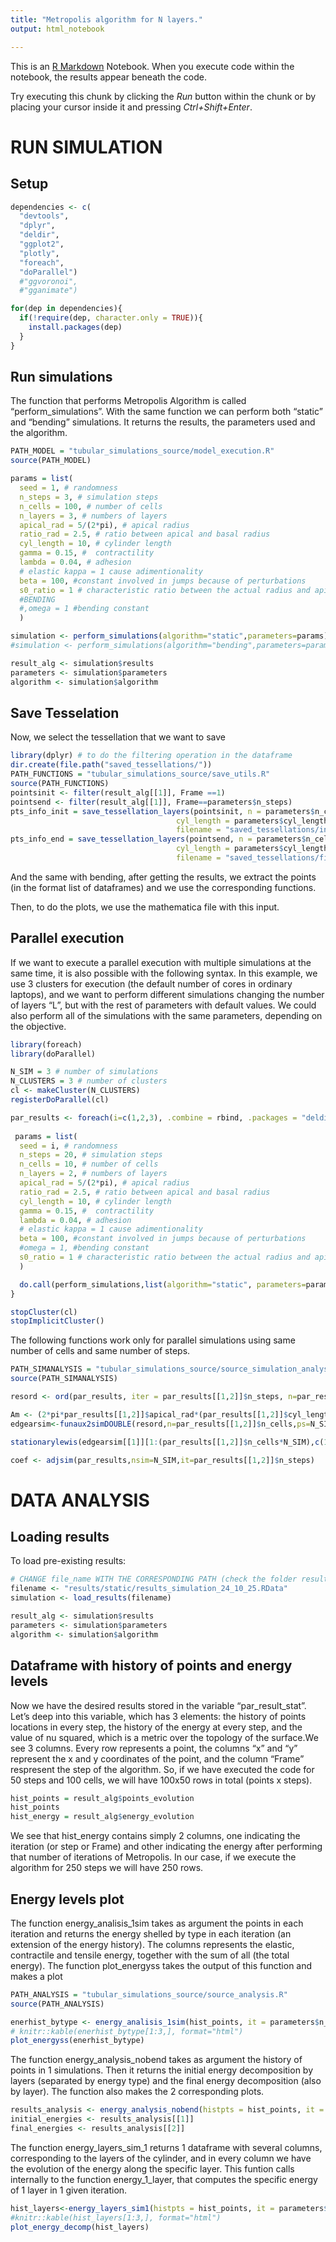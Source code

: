 ```yaml
---
title: "Metropolis algorithm for N layers."
output: html_notebook

---
```


This is an [R Markdown](http://rmarkdown.rstudio.com) Notebook. When you execute code within the notebook, the results appear beneath the code. 

Try executing this chunk by clicking the *Run* button within the chunk or by placing your cursor inside it and pressing *Ctrl+Shift+Enter*. 

# RUN SIMULATION

## Setup

```r
dependencies <- c(
  "devtools",
  "dplyr",
  "deldir",
  "ggplot2",
  "plotly",
  "foreach",
  "doParallel")
  #"ggvoronoi",
  #"gganimate")

for(dep in dependencies){
  if(!require(dep, character.only = TRUE)){
    install.packages(dep)
  }
}
```


## Run simulations
The function that performs Metropolis Algorithm is called "perform_simulations". With the same function we can perform both "static" and "bending" simulations. It returns the results, the parameters used and the algorithm. 
```r
PATH_MODEL = "tubular_simulations_source/model_execution.R"
source(PATH_MODEL)

params = list(
  seed = 1, # randomness
  n_steps = 3, # simulation steps
  n_cells = 100, # number of cells
  n_layers = 3, # numbers of layers
  apical_rad = 5/(2*pi), # apical radius
  ratio_rad = 2.5, # ratio between apical and basal radius 
  cyl_length = 10, # cylinder length
  gamma = 0.15, #  contractility
  lambda = 0.04, # adhesion 
  # elastic kappa = 1 cause adimentionality
  beta = 100, #constant involved in jumps because of perturbations
  s0_ratio = 1 # characteristic ratio between the actual radius and apical radius
  #BENDING
  #,omega = 1 #bending constant
  )

simulation <- perform_simulations(algorithm="static",parameters=params) 
#simulation <- perform_simulations(algorithm="bending",parameters=params) 

result_alg <- simulation$results
parameters <- simulation$parameters
algorithm <- simulation$algorithm
```

## Save Tesselation

Now, we select the tessellation that we want to save
```r
library(dplyr) # to do the filtering operation in the dataframe
dir.create(file.path("saved_tessellations/"))
PATH_FUNCTIONS = "tubular_simulations_source/save_utils.R"
source(PATH_FUNCTIONS)
pointsinit <- filter(result_alg[[1]], Frame ==1)
pointsend <- filter(result_alg[[1]], Frame==parameters$n_steps)
pts_info_init = save_tessellation_layers(pointsinit, n = parameters$n_cells, RadiusA =parameters$apical_rad, Ratio = parameters$ratio_rad,
                                     cyl_length = parameters$cyl_length, Layers = parameters$n_layers,
                                     filename = "saved_tessellations/init_saved_tessellation.csv")
pts_info_end = save_tessellation_layers(pointsend, n = parameters$n_cells, RadiusA =parameters$apical_rad, Ratio = parameters$ratio_rad,
                                     cyl_length = parameters$cyl_length, Layers = parameters$n_layers, 
                                     filename = "saved_tessellations/fin_saved_tessellation.csv")
```
And the same with bending, after getting the results, we extract the points (in the format list of dataframes) and we use the corresponding functions.

Then, to do the plots, we use the mathematica file with this input.

## Parallel execution

If we want to execute a parallel execution with multiple simulations at the same time, it is also possible with the following syntax. In this example, we use 3 clusters for execution (the default number of cores in ordinary laptops), and we want to perform different simulations changing the number of layers "L", but with the rest of parameters with default values. We could also perform all of the simulations with the same parameters, depending on the objective.

```r
library(foreach)
library(doParallel)

N_SIM = 3 # number of simulations
N_CLUSTERS = 3 # number of clusters
cl <- makeCluster(N_CLUSTERS) 
registerDoParallel(cl)

par_results <- foreach(i=c(1,2,3), .combine = rbind, .packages = "deldir") %dopar% {
  
 params = list(
  seed = i, # randomness
  n_steps = 20, # simulation steps
  n_cells = 10, # number of cells
  n_layers = 2, # numbers of layers
  apical_rad = 5/(2*pi), # apical radius
  ratio_rad = 2.5, # ratio between apical and basal radius 
  cyl_length = 10, # cylinder length
  gamma = 0.15, #  contractility
  lambda = 0.04, # adhesion 
  # elastic kappa = 1 cause adimentionality
  beta = 100, #constant involved in jumps because of perturbations
  #omega = 1, #bending constant
  s0_ratio = 1 # characteristic ratio between the actual radius and apical radius
  )

  do.call(perform_simulations,list(algorithm="static", parameters=params,save_parallel=TRUE))
}

stopCluster(cl)
stopImplicitCluster()
```

The following functions work only for parallel simulations using same number of cells and same number of steps. 

```r
PATH_SIMANALYSIS = "tubular_simulations_source/source_simulation_analysis.R"
source(PATH_SIMANALYSIS)

resord <- ord(par_results, iter = par_results[[1,2]]$n_steps, n=par_results[[1,2]]$n_cells, sim = N_SIM)

Am <- (2*pi*par_results[[1,2]]$apical_rad*(par_results[[1,2]]$cyl_length))/par_results[[1,2]]$n_cells
edgearsim<-funaux2simDOUBLE(resord,n=par_results[[1,2]]$n_cells,ps=N_SIM, A0=Am)

stationarylewis(edgearsim[[1]][1:(par_results[[1,2]]$n_cells*N_SIM),c(1,2,3)])

coef <- adjsim(par_results,nsim=N_SIM,it=par_results[[1,2]]$n_steps)
```


# DATA ANALYSIS

## Loading results

To load pre-existing results:
```r
# CHANGE file_name WITH THE CORRESPONDING PATH (check the folder results)
filename <- "results/static/results_simulation_24_10_25.RData"
simulation <- load_results(filename)

result_alg <- simulation$results
parameters <- simulation$parameters
algorithm <- simulation$algorithm
```

## Dataframe with history of points and  energy levels

Now we have the desired results stored in the variable "par_result_stat". Let's deep into this variable, which has 3 elements: the history of points locations in every step, the history of the energy at every step, and the value of nu squared, which is a metric over the topology of the surface.We see 3 columns. Every row represents a point, the columns "x" and "y"
represent the x and y coordinates of the point, and the column "Frame" 
respresent the step of the algorithm. So, if we have executed the code for 
50 steps and 100 cells, we will have 100x50 rows in total (points x steps).

```r
hist_points = result_alg$points_evolution
hist_points
hist_energy = result_alg$energy_evolution
```

We see that hist_energy contains simply 2 columns, one indicating the iteration 
(or step or Frame) and other indicating the energy after performing that number 
of iterations of Metropolis. In our case, if we execute the algorithm for 250 
steps we will have 250 rows.


## Energy levels plot 

The function energy_analisis_1sim  takes as argument the points in each iteration and returns the energy shelled by type in each iteration (an extension of the energy history). The columns represents the elastic, contractile and tensile energy, together with the sum of all (the total energy). The function plot_energyss takes the output of this function and makes a plot

```r
PATH_ANALYSIS = "tubular_simulations_source/source_analysis.R"
source(PATH_ANALYSIS)

enerhist_bytype <- energy_analisis_1sim(hist_points, it = parameters$n_steps, lay = parameters$n_layers, n =parameters$n_cells)
# knitr::kable(enerhist_bytype[1:3,], format="html")
plot_energyss(enerhist_bytype)
```

The function energy_analysis_nobend takes as argument the history of points in 1 simulations. Then it returns the initial energy decomposition by layers (separated by energy type) and the final energy decomposition (also by layer). The function also makes the 2 corresponding plots.

```r
results_analysis <- energy_analysis_nobend(histpts = hist_points, it = parameters$n_steps, n = parameters$n_cells, Lay = parameters$n_layers)
initial_energies <- results_analysis[[1]]
final_energies <- results_analysis[[2]]
```



The function energy_layers_sim_1 returns 1 dataframe with several columns, corresponding to the layers of the cylinder, and in every column we have the evolution of the energy along the specific layer. This funtion calls internally to the function energy_1_layer, that computes the specific energy of 1 layer in 1 given iteration.

```r
hist_layers<-energy_layers_sim1(histpts = hist_points, it = parameters$n_steps, Lay = parameters$n_layers, n = parameters$n_cells, rect = rec)
#knitr::kable(hist_layers[1:3,], format="html")
plot_energy_decomp(hist_layers)
```





